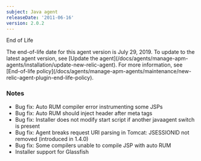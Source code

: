 ```yaml
---
subject: Java agent
releaseDate: '2011-06-16'
version: 2.0.2
---
```


End of Life

<Callout variant="important">
  The end-of-life date for this agent version is July 29, 2019. To update to the latest agent version, see [Update the agent](/docs/agents/manage-apm-agents/installation/update-new-relic-agent). For more information, see [End-of-life policy](/docs/agents/manage-apm-agents/maintenance/new-relic-agent-plugin-end-life-policy).
</Callout>

### Notes

* Bug fix: Auto RUM compiler error instrumenting some JSPs
* Bug fix: Auto RUM should inject header after meta tags
* Bug fix: Installer does not modify start script if another javaagent switch is present
* Bug fix: Agent breaks request URI parsing in Tomcat: JSESSIONID not removed (introduced in 1.4.0)
* Bug fix: Some compilers unable to compile JSP with auto RUM
* Installer support for Glassfish
